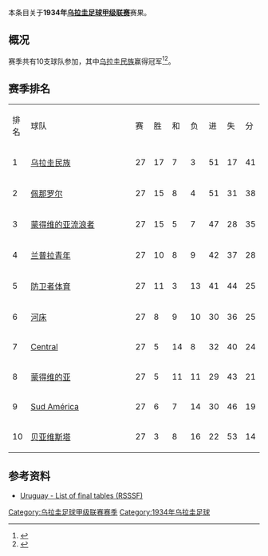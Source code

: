 本条目关于'''1934年[[乌拉圭足球甲级联赛|乌拉圭足球甲级联赛]]'''赛果。

==概况==
赛季共有10支球队参加，其中[[民族足球俱乐部|乌拉圭民族]]赢得冠军<ref>{{Cite web |url=http://www.campeoesdofutebol.com.br/uruguai.html |title=Campeoesdofutebol.com.br |accessdate=2017-08-25 |archive-date=2017-08-25 |archive-url=https://web.archive.org/web/20170825064212/http://www.campeoesdofutebol.com.br/uruguai.html |dead-url=no }}</ref><ref>{{Cite web |url=http://www.sobrefutbol.com/torneos/torneo_uruguayo.htm |title=Sobrefutbol.com |accessdate=2017-08-25 |archive-date=2017-08-25 |archive-url=https://web.archive.org/web/20170825063006/http://www.sobrefutbol.com/torneos/torneo_uruguayo.htm |dead-url=no }}</ref>。

==赛季排名==
{| class="wikitable" style="text-align:center;"
|排名||style="width:15em"|球队||赛||胜||和||负||进||失||分
|-
|1||align="left"|[[民族足球俱乐部|乌拉圭民族]]||27||17||7||3||51||17||41
|-
|2||align="left"|[[佩那罗尔足球俱乐部|佩那罗尔]]||27||15||8||4||51||31||38
|-
|3||align="left"|[[蒙得维的亚流浪者足球俱乐部|蒙得维的亚流浪者]]||27||15||5||7||47||28||35
|-
|4||align="left"|[[兰普拉青年|兰普拉青年]]||27||10||8||9||42||37||28
|-
|5||align="left"|[[防卫者体育|防卫者体育]]||27||11||3||13||41||44||25
|-
|6||align="left"|[[河床竞技俱乐部_(乌拉圭)|河床]]||27||8||9||10||30||36||25
|-
|7||align="left"|[[Central_Español|Central]]||27||5||14||8||32||40||24
|-
|8||align="left"|[[蒙得维的亚竞赛俱乐部|蒙得维的亚]]||27||5||11||11||29||43||21
|-
|9||align="left"|[[Sud_América|Sud América]]||27||6||7||14||30||46||19
|-
|10||align="left"|[[贝亚维斯塔足球俱乐部|贝亚维斯塔]]||27||3||8||16||22||53||14
|}

==参考资料==
{{reflist}}

*[http://www.rsssf.com/tablesu/uruhist.html Uruguay - List of final tables (RSSSF)]{{Wayback|url=http://www.rsssf.com/tablesu/uruhist.html |date=20100102114932 }}

{{Primera División Uruguaya seasons}}


[[Category:乌拉圭足球甲级联赛赛季|Category:乌拉圭足球甲级联赛赛季]]

[[Category:1934年乌拉圭足球|Category:1934年乌拉圭足球]]